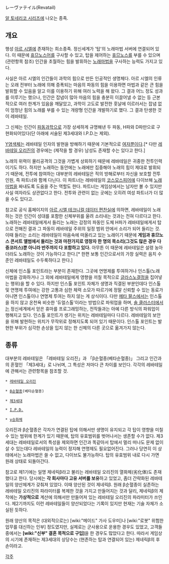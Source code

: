 レーヴァテイル(Revatail)

[[알 토네리코 시리즈]]에 나오는 종족.

== 개요 ==
행성 [[아르 시엘]]에 존재하는 희소종족. 정신세계가 '탑'의 노래마법 서버에 연결되어 있다. 이 때문에 [[휴므노스어]]를 구사할 수 있고, 탑을 제어하는 [[휴므노스]]를 부를 수 있으며(관련항목 참조) 인간을 초월하는 힘을 발휘하는 [[노래마법]]을 구사하는 능력도 가지고 있다.

사실은 아르 시엘의 인간들이 과학의 힘으로 만든 인공적인 생명체다. 아르 시엘의 인류는 오래 전부터 노래에 의해 증폭되는 마음의 파동의 힘을 이용하면 마법과 같은 큰 힘을 발휘할 수 있음을 알고 이를 이용하기 위해 여러 노력을 해 왔다. 그 결과 어느 정도 성과를 이루기는 했으나, 인간은 잡념이 많아 마음의 힘을 충분히 이끌어낼 수 없는 등 근본적으로 여러 한계가 있음을 깨달았고, 과학이 고도로 발전한 훗날에 이르러서는 잡념 없이 엄청난 힘의 노래를 부를 수 있는 개량형 인간을 개발하기로 했다. 그 결과 탄생한 것이 레바테일.

그 신체는 인간이 [[파동과학]]으로 가장 상세하게 규명해낸 두 파동, H파와 D파만으로 구현화되어있다(단 아래에 서술된 제3세대와 I.P.D.는 제외).

[[Y]]염색체는 레바테일 인자의 발현을 방해하기 때문에 기본적으로 [[여자]]뿐이다.[* 다만 [[레바테일 오리진]]의 경우에는 (제작을 할 경우) 남성도 존재할 수는 있다고 한다.]

노래의 위력이 물리공격의 그것을 가볍게 상회하기 때문에 레바테일은 귀중한 전투인력이기도 하다. 하지만 노래하는 동안에는 노래에만 집중해야 노래의 힘이 제대로 발휘되기 때문에, 전투에 참여하는 대부분의 레바테일은 적의 방해로부터 자신을 보호할 전투인원, 즉 파트너와 함께 다닌다. 이 파트너는 레바테일의 [[코스모스피어]]에 다이브해 [[노래마법]]을 짜내도록 도움을 주는 역할도 한다.
파트너는 게임상에서는 남자만 볼 수 있지만 사실 여자라도 상관없다고 한다. 전투와 관련이 없는 곳에는 오히려 여성 파트너가 더 많을 수도 있다고.

참고로 공식 홈페이지의 [[아르 시엘 테크니컬 데이터 편찬실]]에 의하면, 레바테일이 노래하는 것은 인간이 성대를 포함한 신체부위를 울려 소리내는 것과는 전혀 다르다고 한다. 노래하는 레바테일에게서 들리는 노래는 감정의 파동인 도체 H파가 레바테일에게서 탑으로 전해진 결과 그 파동이 레바테일 주위의 일정 범위 안에서 소리가 되어 들리는 것. 이때 들리는 소리는 레바테일이 마음속에 떠올리고 있는 노래이기 때문에 '''게임과 휴므노스 콘서트 앨범에서 들리는 것과 마찬가지로 영창자 한 명의 목소리(그것도 많은 경우 다중코러스)뿐 아니라 반주까지 다 포함하고 있다.''' 아무튼 이 때문에 레바테일은 설령 농아더라도 노래하는 것이 가능하다고 한다.[* 한편 보통 인간으로서의 가창 실력은 음치 수준인 레바테일도 수두룩하다고 한다.]

신체에 인스톨 포인트라는 부분이 존재한다. 그곳에 연명제를 투여하거나 인스톨(노래마법을 강화하거나 그 외에 레바테일에게 영향을 끼칠 목적으로 [[글라스노결정]]을 집어넣는 행위)을 할 수 있다. 하지만 인스톨 포인트 자체가 생명과 직결된 부분인데다 인스톨 및 연명제 투여에는 강한 고통과 심한 체력 소모가 따르기에 정말 신뢰할 수 있는 동료가 아니면 인스톨이나 연명제 투여는 하지 않는 게 상식이다. 다만 [[메타 팔스]]에서는 인스톨을 하지 않고 온천욕 비슷한 '듀얼스톨'이라는 방법으로 파워업을 하며, [[솔 클러스터]]에서는 정신세계에서 얻은 휴마를 프로그래밍하는, 전작들과는 아예 다른 방식의 파워업이 행해지고 있다.
인스톨 포인트가 생기는 위치는 레바테일마다 다르다. 레바테일의 보안을 위해 발현하는 위치가 무작위로 정해지도록 되어 있기 때문이다. 인스톨 포인트는 발현한 부위가 심각한 손상을 입지 않는 한 신체의 다른 곳으로 옮겨가지 않는다.

== 종류 ==
대부분의 레바테일은 「레바테일 오리진」과 「β순혈종(베타순혈종)」 그리고 인간과의 혼혈인 「제3세대」로 나뉘며, 그 특성은 저마다 큰 차이를 보인다. 각각의 레바테일에 관해서는 관련항목을 참조할 것.

 * [[레바테일 오리진]]

 * [[β순혈종]](베타순혈종)

 * [[제3세대]]

 * [[I.P.D.]]

 * [[γ승화체]]

오리진과 β순혈종은 각자가 연결된 탑에 의해서만 생명이 유지되고 각 탑이 영향을 미칠 수 있는 범위에 한계가 있기 때문에, 탑의 유효범위를 벗어나서는 생존할 수가 없다.
제3세대는 레바테일로서의 특성을 제외하면 인간과 똑같아서 탑에서 멀리 떠나도 문제 없이 살 수 있는데다 레바테일의 능력이 정지해 연명제도 필요없어진다. 그러나 당연히 이 상태에서는 노래마법은 쓸 수 없고, 다이브도 불가능하다. 탑의 유효범위 내로 다시 가면 원래 상태로 되돌아간다.

참고로 제1기에는 일명 제네릭β라고 불리는 레바테일 오리진의 열화체(劣化体)도 존재했다고 한다. 당시에는 '''각 회사마다 고유 서버를 보유'''하고 있었고, 좀더 간략화된 레바테일의 양산체계가 갖춰져 있었다. 이때 양산된 것이 제네릭β. 원래 β순혈종이 실존하는 레바테일 오리진의 파라미터를 복제한 것을 가지고 만들어지는 것과 달리, 제네릭β의 제작에는 '''가상적으로''' 계산에 의해서만 만들어져 있는 레바테일 오리진의 파라미터가 쓰인다.
제2기까지도 이런 레바테일들이 양산되었다는 기록이 있지만 현재는 기술 자체가 소실된 듯하다.

원래 양산의 목적은 (대외적으로는) [wiki:"메이드" 가사 도우미]나 [wiki:"로봇" 위험한 업무를 대신하는 인부] 정도였지만, 실제로는 군사용으로 운용한 경우도 있었고, 고객들 중에서는 '''[wiki:"신부" 결혼 목적으로 구입]'''을 한 경우도 많았다고 한다. 따라서 게임상의 시기에 존재하는 제3세대의 상당수는 (현존하는 탑과 연결되어 있는) 제네릭β의 후손이라고.

[[각주]]

